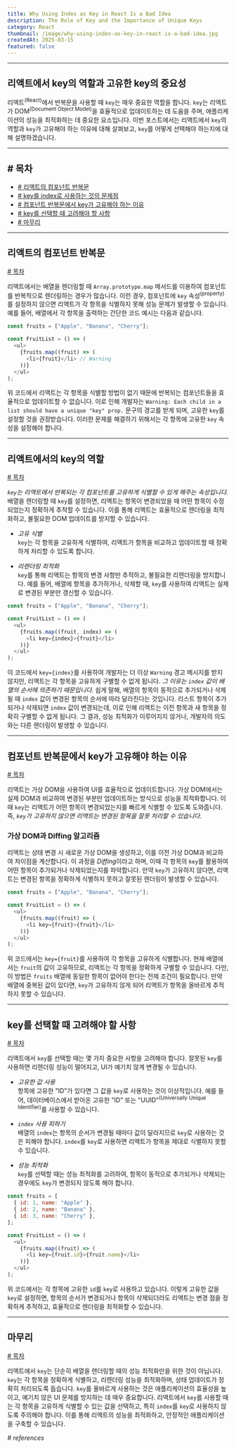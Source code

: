 ```yaml
---
title: Why Using Index as Key in React Is a Bad Idea
description: The Role of Key and the Importance of Unique Keys
category: React
thumbnail: /image/why-using-index-as-key-in-react-is-a-bad-idea.jpg
createdAt: 2025-03-15
featured: false
---
```


---

## 리액트에서 key의 역할과 고유한 key의 중요성

리액트<sup>(React)</sup>에서 반복문을 사용할 때 `key`는 매우 중요한 역할을 합니다.
`key`는 리액트가 DOM<sup>(Document Object Model)</sup>을 효율적으로 업데이트하는 데 도움을 주며, 애플리케이션의 성능을 최적화하는 데 중요한 요소입니다.
이번 포스트에서는 리액트에서 `key`의 역할과 `key`가 고유해야 하는 이유에 대해 살펴보고,
`key`를 어떻게 선택해야 하는지에 대해 설명하겠습니다.

---

## # 목차

- [# 리액트의 컴포넌트 반복문](#리액트의-컴포넌트-반복문)
- [# key를 index로 사용하는 것의 문제점](#key를-index로-사용하는-것의-문제점)
- [# 컴포넌트 반복문에서 key가 고유해야 하는 이유](#컴포넌트-반복문에서-key가-고유해야-하는-이유)
- [# key를 선택할 때 고려해야 할 사항](#key를-선택할-때-고려해야-할-사항)
- [# 마무리](#마무리)

---

## 리액트의 컴포넌트 반복문

[# 목차](#-목차)

리액트에서는 배열을 렌더링할 때 `Array.prototype.map` 메서드를 이용하여 컴포넌트를 반복적으로 렌더링하는 경우가 많습니다.
이런 경우, 컴포넌트에 `key` 속성<sup>(property)</sup>를 설정하지 않으면 리액트가 각 항목을 식별하지 못해 성능 문제가 발생할 수 있습니다.
예를 들어, 배열에서 각 항목을 출력하는 간단한 코드 예시는 다음과 같습니다.

```javascript
const fruits = ["Apple", "Banana", "Cherry"];

const FruitList = () => (
  <ul>
    {fruits.map((fruit) => (
      <li>{fruit}</li> // Warning
    ))}
  </ul>
);
```

위 코드에서 리액트는 각 항목을 식별할 방법이 없기 때문에 반복되는 컴포넌트들을 효율적으로 업데이트할 수 없습니다.
이로 인해 개발자는 `Warning: Each child in a list should have a unique "key" prop.` 문구의 경고를 받게 되며,
고유한 `key`를 설정할 것을 권장받습니다. 이러한 문제를 해결하기 위해서는 각 항목에 고유한 `key` 속성을 설정해야 합니다.

---

## 리액트에서의 key의 역할

[# 목차](#-목차)

_`key`는 리액트에서 반복되는 각 컴포넌트를 고유하게 식별할 수 있게 해주는 속성입니다._
배열을 렌더링할 때 `key`를 설정하면, 리액트는 항목이 변경되었을 때 어떤 항목이 수정되었는지 정확하게 추적할 수 있습니다.
이를 통해 리액트는 효율적으로 렌더링을 최적화하고, 불필요한 DOM 업데이트를 방지할 수 있습니다.

- _고유 식별_  
  `key`는 각 항목을 고유하게 식별하여, 리액트가 항목을 비교하고 업데이트할 때 정확하게 처리할 수 있도록 합니다.

- _리렌더링 최적화_  
  `key`를 통해 리액트는 항목의 변경 사항만 추적하고, 불필요한 리렌더링을 방지합니다. 예를 들어, 배열에 항목을 추가하거나, 삭제할 때,
  `key`를 사용하여 리액트는 실제로 변경된 부분만 갱신할 수 있습니다.

```javascript
const fruits = ["Apple", "Banana", "Cherry"];

const FruitList = () => (
  <ul>
    {fruits.map((fruit, index) => (
      <li key={index}>{fruit}</li>
    ))}
  </ul>
);
```

이 코드에서 `key={index}`를 사용하여 개발자는 더 이상 `Warning` 경고 메시지를 받지 않지만,
리액트는 각 항목을 고유하게 구별할 수 없게 됩니다. _그 이유는 `index` 값이 배열의 순서에 의존하기 때문입니다._
쉽게 말해, 배열의 항목이 동적으로 추가되거나 삭제될 때 `index` 값이 변경된 항목의 순서에 따라 달라진다는 것입니다.
리스트 항목이 추가되거나 삭제되면 `index` 값이 변경되는데, 이로 인해 리액트는 이전 항목과 새 항목을 정확히 구별할 수 없게 됩니다.
그 결과, 성능 최적화가 이루어지지 않거나, 개발자의 의도와는 다른 렌더링이 발생할 수 있습니다.

---

## 컴포넌트 반복문에서 key가 고유해야 하는 이유

[# 목차](#-목차)

리액트는 가상 DOM을 사용하여 UI를 효율적으로 업데이트합니다.
가상 DOM에서는 실제 DOM과 비교하여 변경된 부분만 업데이트하는 방식으로 성능을 최적화합니다.
이때 `key`는 리액트가 어떤 항목이 변경되었는지를 빠르게 식별할 수 있도록 도와줍니다.
즉, _`key`가 고유하지 않으면 리액트는 변경된 항목을 잘못 처리할 수 있습니다._

### 가상 DOM과 Diffing 알고리즘

리액트는 상태 변경 시 새로운 가상 DOM을 생성하고, 이를 이전 가상 DOM과 비교하여 차이점을 계산합니다.
이 과정을 *Diffing*이라고 하며, 이때 각 항목의 `key`를 활용하여 어떤 항목이 추가되거나 삭제되었는지를 파악합니다.
만약 `key`가 고유하지 않다면, 리액트는 변경된 항목을 정확하게 식별하지 못하고 잘못된 렌더링이 발생할 수 있습니다.

```javascript
const fruits = ["Apple", "Banana", "Cherry"];

const FruitList = () => (
  <ul>
    {fruits.map((fruit) => (
      <li key={fruit}>{fruit}</li>
    ))}
  </ul>
);
```

위 코드에서는 `key={fruit}`를 사용하여 각 항목을 고유하게 식별합니다.
현재 배열에서는 `fruit`의 값이 고유하므로, 리액트는 각 항목을 정확하게 구별할 수 있습니다.
다만, 이 방법은 `fruits` 배열에 동일한 항목이 없어야 한다는 전제 조건이 필요합니다.
만약 배열에 중복된 값이 있다면, `key`가 고유하지 않게 되어 리액트가 항목을 올바르게 추적하지 못할 수 있습니다.

---

## key를 선택할 때 고려해야 할 사항

[# 목차](#-목차)

리액트에서 `key`를 선택할 때는 몇 가지 중요한 사항을 고려해야 합니다.
잘못된 `key`를 사용하면 리렌더링 성능이 떨어지고, UI가 예기치 않게 변경될 수 있습니다.

- _고유한 값 사용_  
  항목에 고유한 "ID"가 있다면 그 값을 `key`로 사용하는 것이 이상적입니다.
  예를 들어, 데이터베이스에서 받아온 고유한 "ID" 또는 "UUID"<sup>(Universally Unique Identifier)</sup>를 사용할 수 있습니다.

- _`index` 사용 피하기_  
  배열의 `index`는 항목의 순서가 변경될 때마다 값이 달라지므로 `key`로 사용하는 것은 피해야 합니다.
  `index`를 `key`로 사용하면 리액트가 항목을 제대로 식별하지 못할 수 있습니다.

- _성능 최적화_  
  `key`를 선택할 때는 성능 최적화를 고려하여, 항목이 동적으로 추가되거나 삭제되는 경우에도 `key`가 변경되지 않도록 해야 합니다.

```javascript
const fruits = [
  { id: 1, name: "Apple" },
  { id: 2, name: "Banana" },
  { id: 3, name: "Cherry" },
];

const FruitList = () => (
  <ul>
    {fruits.map((fruit) => (
      <li key={fruit.id}>{fruit.name}</li>
    ))}
  </ul>
);
```

위 코드에서는 각 항목에 고유한 `id`를 `key`로 사용하고 있습니다.
이렇게 고유한 값을 `key`로 설정하면, 항목의 순서가 변경되거나 항목이 삭제되더라도 리액트는 변경 점을 정확하게 추적하고,
효율적으로 렌더링을 최적화할 수 있습니다.

---

## 마무리

[# 목차](#-목차)

리액트에서 `key`는 단순히 배열을 렌더링할 때의 성능 최적화만을 위한 것이 아닙니다.
`key`는 각 항목을 정확하게 식별하고, 리렌더링 성능을 최적화하며, 상태 업데이트가 정확히 처리되도록 돕습니다.
`key`를 올바르게 사용하는 것은 애플리케이션의 효율성을 높이고, 예기치 않은 UI 문제를 방지하는 데 매우 중요합니다.
리액트에서 `key`를 사용할 때는 각 항목을 고유하게 식별할 수 있는 값을 선택하고, 특히 `index`를 `key`로 사용하지 않도록 주의해야 합니다.
이를 통해 리액트의 성능을 최적화하고, 안정적인 애플리케이션을 구축할 수 있습니다.

_# references_
